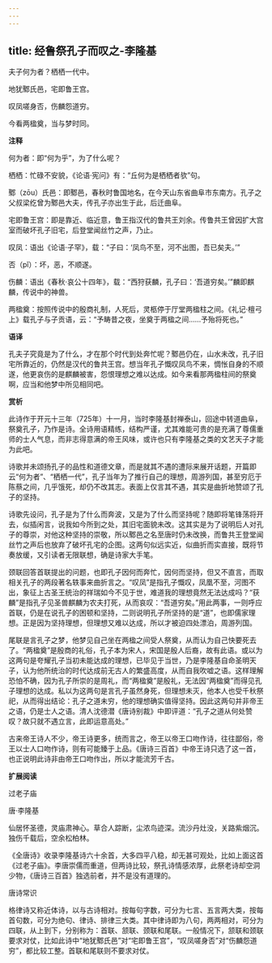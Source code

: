 ```yaml
---
---
---
```

title: 经鲁祭孔子而叹之-李隆基
---

夫子何为者？栖栖一代中。

地犹鄹氏邑，宅即鲁王宫。

叹凤嗟身否，伤麟怨道穷。

今看两楹奠，当与梦时同。

**注释**

何为者：即“何为乎”，为了什么呢？

栖栖：忙碌不安貌，《论语·宪问》有：“丘何为是栖栖者欤”句。

鄹（zōu）氏邑：即鄹邑，春秋时鲁国地名，在今天山东省曲阜市东南方。孔子之父叔梁纥曾为鄹邑大夫，传孔子亦出生于此，后迁曲阜。

宅即鲁王宫：即是靠近、临近意，鲁王指汉代的鲁共王刘余。传鲁共王曾因扩大宫室而破坏孔子旧宅，后登堂闻丝竹之声，乃止。

叹凤：语出《论语·子罕》，载：“子曰：‘凤鸟不至，河不出图，吾已矣夫。’”

否（pǐ）：坏，恶，不顺遂。

伤麟：语出《春秋·哀公十四年》，载：“西狩获麟，孔子曰：‘吾道穷矣。’”麟即麒麟，传说中的神兽。

两楹奠：按照传说中的殷商礼制，人死后，灵柩停于厅堂两楹柱之间。《礼记·檀弓上》载孔子与子贡语，云：“予畴昔之夜，坐奠于两楹之间……予殆将死也。”

**语译**

孔夫子究竟是为了什么，才在那个时代到处奔忙呢？鄹邑仍在，山水未改，孔子旧宅所靠近的，仍然是汉代的鲁共王宫。想当年孔子慨叹凤鸟不来，惆怅自身的不顺遂，他更哀伤的是麒麟被害，怨恨理想之难以达成。如今来看那两楹柱间的祭奠啊，应当和他梦中所见相同吧。

**赏析**

此诗作于开元十三年（725年）十一月，当时李隆基封禅泰山，回途中转道曲阜，祭奠孔子，乃作是诗。全诗用语精练，结构严谨，尤其难能可贵的是充满了尊儒重师的士人气息，而非志得意满的帝王风味，或许也只有李隆基之类的文艺天子才能为此吧。

诗歌并未颂扬孔子的品性和道德文章，而是就其不遇的遭际来展开话题，开篇即云“何为者”、“栖栖一代”，孔子当年为了推行自己的理想，周游列国，甚至穷厄于陈蔡之间，几乎饿死，却仍不改其志。表面上仅言其不遇，其实是曲折地赞颂了孔子的坚持。

诗歌先设问，孔子是为了什么而奔波，又是为了什么而坚持呢？随即将笔锋荡将开去，似插闲言，说我如今所到之处，其旧宅面貌未改。这其实是为了说明后人对孔子的尊崇，对他这种坚持的崇敬，所以鄹邑之名至唐时仍未改换，而鲁共王登堂闻丝竹之声后也放弃了破坏孔宅的企图。这两句似远实近，似曲折而实直接，既将节奏放缓，又引读者无限联想，确是诗家大手笔。

颈联回答首联提出的问题，也即孔子因何而奔忙，因何而坚持，但又不直言，而取相关孔子的两段著名轶事来曲折言之。“叹凤”是指孔子慨叹，凤凰不至，河图不出，象征上古圣王统治的祥瑞如今不见于世，难道我的理想竟然无法达成吗？“获麟”是指孔子见圣兽麒麟为农夫打死，从而哀叹：“吾道穷矣。”用此两事，一则呼应首联，仍是在说孔子的困顿和坚持，二则说明孔子所坚持的是“道”，也即儒家理想。正是因为坚持理想，但理想又难以达成，所以才被迫四处漂泊，周游列国。

尾联是言孔子之梦，他梦见自己坐在两楹之间受人祭奠，从而认为自己快要死去了。“两楹奠”是殷商的礼俗，孔子本为宋人，宋国是殷人后裔，故有此语。或以为这两句是夸耀孔子当初未能达成的理想，已毕见于当世，乃是李隆基自命圣明天子，认为他所统治的时代达成前无古人的繁盛高度，从而自我吹嘘之语。这样理解恐怕不确，因为孔子所崇的是周礼，而“两楹奠”是殷礼，无法因“两楹奠”而得见孔子理想的达成。私以为这两句是言孔子虽然身死，但理想未灭，他本人也受千秋祭祀，从而得出结论：孔子之道未穷，他的理想确实值得坚持。因此这两句并非帝王之语，仍是士人之语。清人沈德潜《唐诗别裁》中即评道：“孔子之道从何处赞叹？故只就不遇立言，此即运意高处。”

古来帝王诗人不少，帝王诗更多，统而言之，帝王以帝王口吻作诗，往往鄙俗，帝王以士人口吻作诗，则有可能臻于上品。《唐诗三百首》中帝王诗只选了这一首，也正说明此诗非由帝王口吻作出，所以才能流芳千古。

**扩展阅读**

过老子庙

唐·李隆基

仙居怀圣德，灵庙肃神心。草合人踪断，尘浓鸟迹深。流沙丹灶没，关路紫烟沉。独伤千载后，空余松柏林。

《全唐诗》收录李隆基诗六十余首，大多四平八稳，却无甚可观处，比如上面这首《过老子庙》。李唐崇儒而重道，但两诗比较，祭孔诗情感浓厚，此祭老诗却空洞少物，《唐诗三百首》独选前者，并不是没有道理的。

唐诗常识

格律诗又称近体诗，以与古诗相对。按每句字数，可分为七言、五言两大类，按每首句数，可分为绝句、律诗、排律三大类。其中律诗即为八句，两两相对，可分为四联，从上到下，分别称为：首联、颔联、颈联和尾联。一般情况下，颔联和颈联要求对仗，比如此诗中“地犹鄹氏邑”对“宅即鲁王宫”，“叹凤嗟身否”对“伤麟怨道穷”，都比较工整。首联和尾联则不要求对仗。